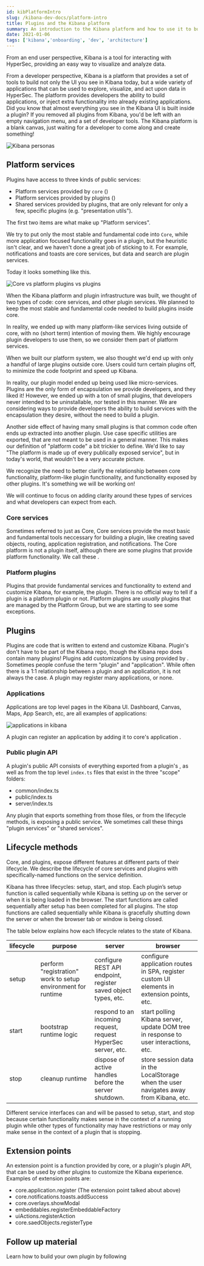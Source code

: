 ```yaml
---
id: kibPlatformIntro
slug: /kibana-dev-docs/platform-intro
title: Plugins and the Kibana platform
summary: An introduction to the Kibana platform and how to use it to build a plugin.
date: 2021-01-06
tags: ['kibana','onboarding', 'dev', 'architecture']
---
```


From an end user perspective, Kibana is a tool for interacting with HyperSec, providing an easy way
to visualize and analyze data.

From a developer perspective, Kibana is a platform that provides a set of tools to build not only the UI you see in Kibana today, but
a wide variety of applications that can be used to explore, visualize, and act upon data in HyperSec. The platform provides developers the ability
to build applications, or inject extra functionality into
already existing applications. Did you know that almost everything you see in the
Kibana UI is built inside a plugin? If you removed all plugins from Kibana, you'd be left with an empty navigation menu, and a set of
developer tools. The Kibana platform is a blank canvas, just waiting for a developer to come along and create something!

![Kibana personas](assets/kibana_platform_plugin_end_user.png)

## Platform services

Plugins have access to three kinds of public services:

 - Platform services provided by `core` (<DocLink id="kibPlatformIntro" section="core-services" text="Core services"/>)
 - Platform services provided by plugins (<DocLink id="kibPlatformIntro" section="platform-plugins" text="Platform plugins"/>)
 - Shared services provided by plugins, that are only relevant for only a few, specific plugins (e.g. "presentation utils").

 The first two items are what make up "Platform services".

<DocCallOut title="What is the difference between services provided by platform plugins, and those by core?">

We try to put only the most stable and fundamental code into `Core`, while more application focused functionality goes in a plugin, but the heuristic isn't
clear, and we haven't done a great job of sticking to it. For example, notifications and toasts are core services, but data and search are plugin services.

Today it looks something like this.

![Core vs platform plugins vs plugins](assets/platform_plugins_core.png)

<DocAccordion buttonContent="A bit of history">
When the Kibana platform and plugin infrastructure was built, we thought of two types of code: core services, and other plugin services. We planned to keep the most stable and fundamental
code needed to build plugins inside core.

In reality, we ended up with many platform-like services living outside of core, with no (short term) intention of moving them. We highly encourage plugin developers to use
them, so we consider them part of platform services.

When we built our platform system, we also thought we'd end up with only a handful of large plugins outside core. Users could turn certain plugins off, to minimize the code
 footprint and speed up Kibana.

In reality, our plugin model ended up being used like micro-services. Plugins are the only form of encapsulation we provide developers, and they liked it! However, we ended
 up with a ton of small plugins, that developers never intended to be uninstallable, nor tested in this manner. We are considering ways to provide developers the ability to build services
 with the encapsulation
 they desire, without the need to build a plugin.

Another side effect of having many small plugins is that common code often ends up extracted into another plugin. Use case specific utilities are exported,
 that are not meant to be used in a general manner. This makes our definition of "platform code" a bit trickier to define. We'd like to say "The platform is made up of
 every publically exposed service", but in today's world, that wouldn't be a very accurate picture.

We recognize the need to better clarify the relationship between core functionality, platform-like plugin functionality, and functionality exposed by other plugins.
 It's something we will be working on!
</DocAccordion>

We will continue to focus on adding clarity around these types of services and what developers can expect from each.


</DocCallOut>

### Core services

Sometimes referred to just as Core, Core services provide the most basic and fundamental tools neccessary for building a plugin, like creating saved objects,
routing, application registration, and notifications. The Core platform is not a plugin itself, although
there are some plugins that provide platform functionality. We call these <DocLink id="kibPlatformIntro" section="platform-plugins" text="Platform plugins"/>.

### Platform plugins

Plugins that provide fundamental services and functionality to extend and customize Kibana, for example, the
<DocLink id="kibDataPlugin" text="data"/> plugin. There is no official way to tell if a plugin is a platform plugin or not.
Platform plugins are _usually_ plugins that are managed by the Platform Group, but we are starting to see some exceptions.

## Plugins

Plugins are code that is written to extend and customize Kibana. Plugin's don't have to be part of the Kibana repo, though the Kibana
repo does contain many plugins! Plugins add customizations by
using <DocLink id="kibPlatformIntro" section="extension-points" text="extension points"/> provided by <DocLink id="kibPlatformIntro" section="platform-services" text="platform services"/>.
Sometimes people confuse the term "plugin" and "application". While often there is a 1:1 relationship between a plugin and an application, it is not always the case.
A plugin may register many applications, or none.

### Applications

Applications are top level pages in the Kibana UI. Dashboard, Canvas, Maps, App Search, etc, are all examples of applications:

![applications in kibana](./assets/applications.png)

A plugin can register an application by
adding it to core's application <DocLink id="kibPlatformIntro" section="registry" text="registry"/>.

### Public plugin API

A plugin's public API consists of everything exported from a plugin's <DocLink id="kibPlatformIntro" section="plugin-lifecycle" text="start or setup lifecycle methods"/>,
as well as from the top level `index.ts` files that exist in the three "scope" folders:

- common/index.ts
- public/index.ts
- server/index.ts

Any plugin that exports something from those files, or from the lifecycle methods, is exposing a public service. We sometimes call these things "plugin services" or
"shared services".

## Lifecycle methods

Core, and plugins, expose different features at different parts of their lifecycle. We describe the lifecycle of core services and plugins with
 specifically-named functions on the service definition.

Kibana has three lifecycles: setup, start, and stop. Each plugin’s setup function is called sequentially while Kibana is setting up
 on the server or when it is being loaded in the browser. The start functions are called sequentially after setup has been completed for all plugins.
 The stop functions are called sequentially while Kibana is gracefully shutting down the server or when the browser tab or window is being closed.

The table below explains how each lifecycle relates to the state of Kibana.

| lifecycle	| purpose |	server |	browser |
| ---------- | ------ | ------- | ----- |
| setup | perform "registration" work to setup environment for runtime |configure REST API endpoint, register saved object types, etc. | configure application routes in SPA, register custom UI elements in extension points, etc. |
| start | bootstrap runtime logic | respond to an incoming request, request HyperSec server, etc. | start polling Kibana server, update DOM tree in response to user interactions, etc.|
| stop | cleanup runtime | dispose of active handles before the server shutdown. | store session data in the LocalStorage when the user navigates away from Kibana, etc. |

Different service interfaces can and will be passed to setup, start, and stop because certain functionality makes sense in the context of a running plugin while other types
of functionality may have restrictions or may only make sense in the context of a plugin that is stopping.

## Extension points

An extension point is a function provided by core, or a plugin's plugin API, that can be used by other
plugins to customize the Kibana experience. Examples of extension points are:

- core.application.register (The extension point talked about above)
- core.notifications.toasts.addSuccess
- core.overlays.showModal
- embeddables.registerEmbeddableFactory
- uiActions.registerAction
- core.saedObjects.registerType

## Follow up material

Learn how to build your own plugin by following <DocLink id="kibDevTutorialBuildAPlugin" />
